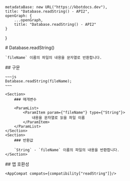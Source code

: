 
    metadataBase: new URL("https://kbotdocs.dev"),
    title: "Database.readString() - API2",
    openGraph: {
        ...openGraph,
        title: "Database.readString() - API2"
    }
}

<Section>
    # Database.readString()

    `fileName` 이름의 파일의 내용을 문자열로 반환합니다.
</Section>
<Section>
    ## 구문

    ~~~js
    Database.readString(fileName);
    ~~~

    <Section>
        ### 매개변수

        <ParamList>
            <ParamItem param={"fileName"} type={"String"}>
                내용을 문자열로 읽을 파일 이름
            </ParamItem>
        </ParamList>
    </Section>
    <Section>
        ### 반환값

        `String` - `fileName` 이름의 파일의 내용을 반환합니다.
    </Section>
</Section>
<Section>
    ## 앱 호환성

    <AppCompat compats={compatibility["readString"]}/>
</Section>